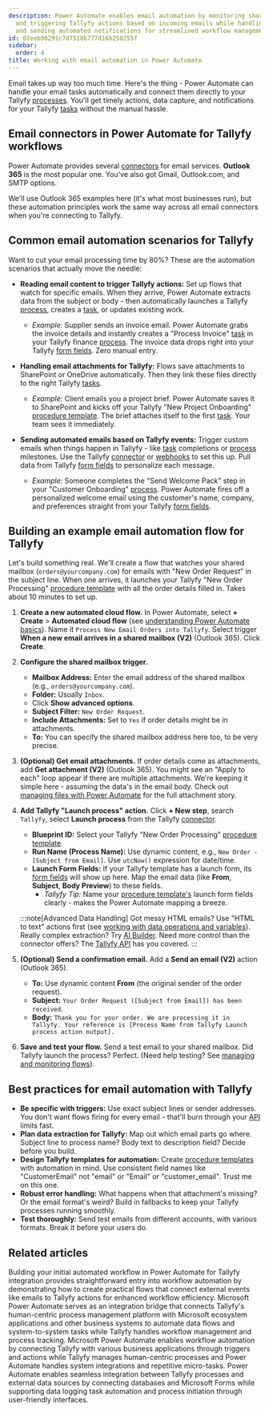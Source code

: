 ```yaml
---
description: Power Automate enables email automation by monitoring shared mailboxes
  and triggering Tallyfy actions based on incoming emails while handling attachments
  and sending automated notifications for streamlined workflow management.
id: 02eeb08291c7d7518b777d16b258255f
sidebar:
  order: 4
title: Working with email automation in Power Automate
---
```



Email takes up way too much time. Here's the thing - Power Automate can handle your email tasks automatically and connect them directly to your Tallyfy [processes](/products/pro/tracking-and-tasks/processes/). You'll get timely actions, data capture, and notifications for your Tallyfy [tasks](/products/pro/tracking-and-tasks/tasks/) without the manual hassle.

## Email connectors in Power Automate for Tallyfy workflows

Power Automate provides several [connectors](/products/pro/integrations/middleware/power-automate/understanding-power-automate-basics/) for email services. **Outlook 365** is the most popular one. You've also got Gmail, Outlook.com, and SMTP options.

We'll use Outlook 365 examples here (it's what most businesses run), but these automation principles work the same way across all email connectors when you're connecting to Tallyfy.

## Common email automation scenarios for Tallyfy

Want to cut your email processing time by 80%? These are the automation scenarios that actually move the needle:

*   **Reading email content to trigger Tallyfy actions:** Set up flows that watch for specific emails. When they arrive, Power Automate extracts data from the subject or body - then automatically launches a Tallyfy [process](/products/pro/tracking-and-tasks/processes/), creates a [task](/products/pro/tracking-and-tasks/tasks/), or updates existing work.
    *   *Example:* Supplier sends an invoice email. Power Automate grabs the invoice details and instantly creates a "Process Invoice" [task](/products/pro/tracking-and-tasks/tasks/) in your Tallyfy finance [process](/products/pro/tracking-and-tasks/processes/). The invoice data drops right into your Tallyfy [form fields](/products/pro/tracking-and-tasks/tasks/what-are-form-fields-in-tallyfy/). Zero manual entry.

*   **Handling email attachments for Tallyfy:** Flows save attachments to SharePoint or OneDrive automatically. Then they link these files directly to the right Tallyfy [tasks](/products/pro/tracking-and-tasks/tasks/).
    *   *Example:* Client emails you a project brief. Power Automate saves it to SharePoint and kicks off your Tallyfy "New Project Onboarding" [procedure template](/products/pro/documenting/templates/). The brief attaches itself to the first [task](/products/pro/tracking-and-tasks/tasks/). Your team sees it immediately.

*   **Sending automated emails based on Tallyfy events:** Trigger custom emails when things happen in Tallyfy - like [task](/products/pro/tracking-and-tasks/tasks/) completions or [process](/products/pro/tracking-and-tasks/processes/) milestones. Use the Tallyfy [connector](/products/pro/integrations/middleware/power-automate/how-can-i-integrate-tallyfy-with-microsoft-power-automate/) or [webhooks](/products/pro/integrations/webhooks/) to set this up. Pull data from Tallyfy [form fields](/products/pro/tracking-and-tasks/tasks/what-are-form-fields-in-tallyfy/) to personalize each message.
    *   *Example:* Someone completes the "Send Welcome Pack" step in your "Customer Onboarding" [process](/products/pro/tracking-and-tasks/processes/). Power Automate fires off a personalized welcome email using the customer's name, company, and preferences straight from your Tallyfy [form fields](/products/pro/tracking-and-tasks/tasks/what-are-form-fields-in-tallyfy/).

## Building an example email automation flow for Tallyfy

Let's build something real. We'll create a flow that watches your shared mailbox (`orders@yourcompany.com`) for emails with "New Order Request" in the subject line. When one arrives, it launches your Tallyfy "New Order Processing" [procedure template](/products/pro/documenting/templates/) with all the order details filled in. Takes about 10 minutes to set up.

<Steps>

1.  **Create a new automated cloud flow.**
    In Power Automate, select **+ Create** > **Automated cloud flow** (see [understanding Power Automate basics](/products/pro/integrations/middleware/power-automate/understanding-power-automate-basics/)).
    Name it `Process New Email Orders into Tallyfy`.
    Select trigger **When a new email arrives in a shared mailbox (V2)** (Outlook 365). Click **Create**.

2.  **Configure the shared mailbox trigger.**
    *   **Mailbox Address:** Enter the email address of the shared mailbox (e.g., `orders@yourcompany.com`).
    *   **Folder:** Usually `Inbox`.
    *   Click **Show advanced options**.
    *   **Subject Filter:** `New Order Request`.
    *   **Include Attachments:** Set to `Yes` if order details might be in attachments.
    *   **To:** You can specify the shared mailbox address here too, to be very precise.



3.  **(Optional) Get email attachments.**
    If order details come as attachments, add **Get attachment (V2)** (Outlook 365). You might see an "Apply to each" loop appear if there are multiple attachments. We're keeping it simple here - assuming the data's in the email body. Check out [managing files with Power Automate](/products/pro/integrations/middleware/power-automate/managing-files-with-power-automate/) for the full attachment story.

4.  **Add Tallyfy "Launch process" action.**
    Click **+ New step**, search `Tallyfy`, select **Launch process** from the Tallyfy [connector](/products/pro/integrations/middleware/power-automate/how-can-i-integrate-tallyfy-with-microsoft-power-automate/).
    *   **Blueprint ID:** Select your Tallyfy "New Order Processing" [procedure template](/products/pro/documenting/templates/).
    *   **Run Name (Process Name):** Use dynamic content, e.g., `New Order - [Subject from Email]`. Use `utcNow()` expression for date/time.
    *   **Launch Form Fields:** If your Tallyfy template has a launch form, its [form fields](/products/pro/tracking-and-tasks/tasks/what-are-form-fields-in-tallyfy/) will show up here. Map the email data (like **From**, **Subject**, **Body Preview**) to these fields.
        *   *Tallyfy Tip:* Name your [procedure template's](/products/pro/documenting/templates/) launch form fields clearly - makes the Power Automate mapping a breeze.



    :::note[Advanced Data Handling]
    Got messy HTML emails? Use "HTML to text" actions first (see [working with data operations and variables](/products/pro/integrations/middleware/power-automate/working-with-data-operations-and-variables/)). Really complex extraction? Try [AI Builder](/products/pro/integrations/middleware/power-automate/leveraging-ai-builder-in-power-automate/). Need more control than the connector offers? The [Tallyfy API](/products/pro/integrations/open-api/) has you covered.
    :::

5.  **(Optional) Send a confirmation email.**
    Add a **Send an email (V2)** action (Outlook 365).
    *   **To:** Use dynamic content **From** (the original sender of the order request).
    *   **Subject:** `Your Order Request ([Subject from Email]) has been received`.
    *   **Body:** `Thank you for your order. We are processing it in Tallyfy. Your reference is [Process Name from Tallyfy Launch process action output].`

6.  **Save and test your flow.** 
    Send a test email to your shared mailbox. Did Tallyfy launch the process? Perfect. (Need help testing? See [managing and monitoring flows](/products/pro/integrations/middleware/power-automate/managing-and-monitoring-power-automate-flows/)).

</Steps>

## Best practices for email automation with Tallyfy

*   **Be specific with triggers:** Use exact subject lines or sender addresses. You don't want flows firing for every email - that'll burn through your [API](/products/pro/integrations/open-api/) limits fast.
*   **Plan data extraction for Tallyfy:** Map out which email parts go where. Subject line to process name? Body text to description field? Decide before you build.
*   **Design Tallyfy templates for automation:** Create [procedure templates](/products/pro/documenting/templates/) with automation in mind. Use consistent field names like "CustomerEmail" not "email" or "Email" or "customer_email". Trust me on this one.
*   **Robust error handling:** What happens when that attachment's missing? Or the email format's weird? Build in fallbacks to keep your Tallyfy processes running smoothly.
*   **Test thoroughly:** Send test emails from different accounts, with various formats. Break it before your users do.


## Related articles
<CardGrid>
<LinkTitleCard header="<b>Power Automate > Creating your first flow in Power Automate</b>" href="/products/pro/integrations/middleware/power-automate/creating-your-first-flow-in-power-automate/" > Building your initial automated workflow in Power Automate for Tallyfy integration provides straightforward entry into workflow automation by demonstrating how to create practical flows that connect external events like emails to Tallyfy actions for enhanced workflow efficiency. </LinkTitleCard>
<LinkTitleCard header="<b>Middleware > Power Automate</b>" href="/products/pro/integrations/middleware/power-automate/" > Microsoft Power Automate serves as an integration bridge that connects Tallyfy's human-centric process management platform with Microsoft ecosystem applications and other business systems to automate data flows and system-to-system tasks while Tallyfy handles workflow management and process tracking. </LinkTitleCard>
<LinkTitleCard header="<b>Power Automate > Understanding Power Automate basics</b>" href="/products/pro/integrations/middleware/power-automate/understanding-power-automate-basics/" > Microsoft Power Automate enables workflow automation by connecting Tallyfy with various business applications through triggers and actions while Tallyfy manages human-centric processes and Power Automate handles system integrations and repetitive micro-tasks. </LinkTitleCard>
<LinkTitleCard header="<b>Power Automate > Connecting Power Automate to external data sources</b>" href="/products/pro/integrations/middleware/power-automate/connecting-power-automate-to-external-data/" > Power Automate enables seamless integration between Tallyfy processes and external data sources by connecting databases and Microsoft Forms while supporting data logging task automation and process initiation through user-friendly interfaces. </LinkTitleCard>
</CardGrid>